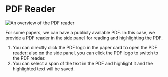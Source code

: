 # PDF Reader

![An overview of the PDF reader](./pdf_reader.png)

For some papers, we can have a publicly available PDF. In this case, we provide a PDF reader in the side panel for reading and highlighting the PDF. 

1. You can directly click the PDF logo in the paper card to open the PDF reader; also on the side panel, you can click the PDF logo to switch to the PDF reader.
2. You can select a span of the text in the PDF and highlight it and the highlighted text will be saved.